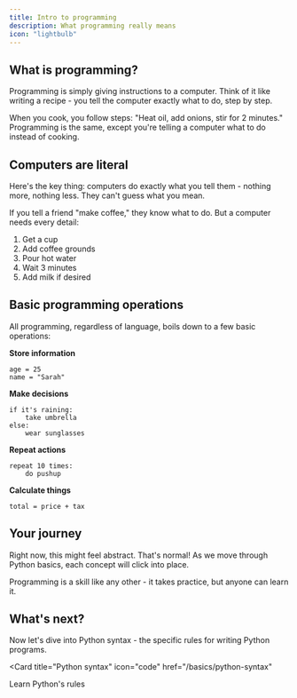 ```yaml
---
title: Intro to programming
description: What programming really means
icon: "lightbulb"
---
```


## What is programming?

Programming is simply giving instructions to a computer. Think of it like writing a recipe - you tell the computer exactly what to do, step by step.

When you cook, you follow steps: "Heat oil, add onions, stir for 2 minutes." Programming is the same, except you're telling a computer what to do instead of cooking.

## Computers are literal

Here's the key thing: computers do exactly what you tell them - nothing more, nothing less. They can't guess what you mean.

If you tell a friend "make coffee," they know what to do. But a computer needs every detail:
1. Get a cup
2. Add coffee grounds
3. Pour hot water
4. Wait 3 minutes
5. Add milk if desired

## Basic programming operations

All programming, regardless of language, boils down to a few basic operations:

**Store information**
```
age = 25
name = "Sarah"
```

**Make decisions**
```
if it's raining:
    take umbrella
else:
    wear sunglasses
```

**Repeat actions**
```
repeat 10 times:
    do pushup
```

**Calculate things**
```
total = price + tax
```

## Your journey

Right now, this might feel abstract. That's normal! As we move through Python basics, each concept will click into place.

Programming is a skill like any other - it takes practice, but anyone can learn it.

## What's next?

Now let's dive into Python syntax - the specific rules for writing Python programs.

<Card
  title="Python syntax"
  icon="code"
  href="/basics/python-syntax"
>
  Learn Python's rules
</Card>